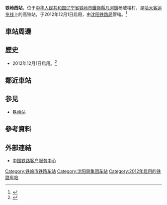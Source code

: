 {{not|铁西站}}
{{expand|time=2014-04-02T03:21:57+00:00}}
{{Infobox China railway station
|车站名称 = 铁岭西站
|图片 = Tielingxi Railway Station 2019 04.jpg
|图片介绍 = 
|其他名称 = 
|英文名称 = Tielingxi Railway Station
|车站代码 = 53496<ref>{{cite web|url=http://hyfw.95306.cn/hyinfo/action/FwcszsAction_index?type=1|title=营业站服务信息查询|publisher=中国铁路95306网|accessdate=2019-05-19|archive-date=2018-09-14|archive-url=https://web.archive.org/web/20180914133603/http://hyfw.95306.cn/hyinfo/action/FwcszsAction_index?type=1|dead-url=no}}</ref>
|电报码 = PXT
|拼音码 = TLX
|车站位置 = [[辽宁省|辽宁省]][[铁岭市|铁岭市]][[鐵嶺縣|鐵嶺縣]][[凡河鎮|凡河鎮]]楊威樓村
|坐标 = {{coord|42|13|51.67|N|123|39|56.63|E|region:CN_type:railwaystation|display=title,inline}}
|归属 = [[沈阳铁路局|沈阳铁路局]]
|线路 = [[哈大客运专线|哈大客运专线]]
|opened = 2012年12月1日
|车站等级 = 
|月台数目 = 2
|站台面 = 
|股道数目 = 
|网站 = 
}}
'''铁岭西站'''，位于[[中华人民共和国|中华人民共和国]][[辽宁省|辽宁省]][[铁岭市|铁岭市]][[鐵嶺縣|鐵嶺縣]][[凡河鎮|凡河鎮]]杨威楼村，是[[哈大客运专线|哈大客运专线]]上的高铁站，于2012年12月1日启用，由[[沈阳铁路局|沈阳铁路局]]管辖。<ref>{{Cite web |url=http://search.huochepiao.com/huochezhan/jieshao/3757.htm |title=铁岭西高铁站介绍 |accessdate=2016-12-29 |archive-date=2016-12-30 |archive-url=https://web.archive.org/web/20161230091333/http://search.huochepiao.com/huochezhan/jieshao/3757.htm |dead-url=no }}</ref>

==車站周邊==
== 歷史 ==
* 2012年12月1日启用。<ref>{{Cite web |url=http://news.sina.com.cn/c/2012-11-25/000025656156.shtml |title=哈大高铁将于12月1日开通运营 |accessdate=2016-12-29 |archive-date=2016-12-29 |archive-url=https://web.archive.org/web/20161229172256/http://news.sina.com.cn/c/2012-11-25/000025656156.shtml |dead-url=no }}</ref>
==鄰近車站==
{{start rail box|[[中国铁路|中国铁路]]}}
{{s-inop|[[沈阳北站|沈阳北站]]|[[大连北站|大连北]]方向}}
{{s-line|[[哈大高速铁路|哈大高速铁路]]<br />← 54km 铁岭西站 47km →}}
{{s-inop|[[开原西站|开原西站]]|[[哈尔滨西站|哈尔滨西]]方向}}
{{end box}}
== 参见 ==
* [[铁岭站|铁岭站]]
==參考資料==
{{reflist}}
==外部連結==
{{Commonscat|Tielingxi Railway Station}}
* [http://www.12306.cn/mormhweb/ 中国铁路客户服务中心] {{Wayback|url=http://www.12306.cn/mormhweb/ |date=20180205163941 }}
{{哈大客运专线}}
[[Category:铁岭市铁路车站|Category:铁岭市铁路车站]]
[[Category:沈阳局集团车站|Category:沈阳局集团车站]]
[[Category:2012年启用的铁路车站|Category:2012年启用的铁路车站]]